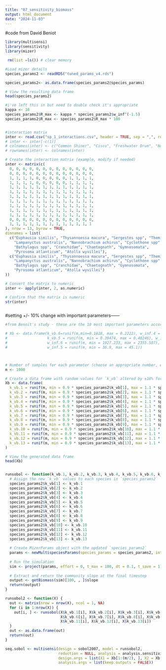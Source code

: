 ```yaml
---
title: "07_sensitivity_biomass"
output: html_document
date: "2024-11-03"
---
```



#code from David Beniot

```r
library(multisensi)
library(sensitivity)
library(mizer)

 rm(list =ls()) # clear memory
```


```r
#Load mizer details
species_params2 <- readRDS("tuned_params_v4.rds")

species_params2<- as.data.frame(species_params2@species_params)

# View the resulting data frame
head(species_params2)

#i've left this in but need to double check it's appropriate
kappa <- 10
species_params2$R_max <- kappa * species_params2$w_inf^(-1.5)
species_params2$R_max <- species_params2$R_max * 100



```


```r
#interaction matrix
inter <- read.csv("sp_1_interactions.csv", header = TRUE, sep = ",", row.names = NULL, stringsAsFactors = TRUE )
# inter <- inter[-c(1)]
# colnames(inter) <- c("Common Shiner", "Cisco", "Freshwater Drum", "Northern Pike", "Trout-perch", "Walleye", "Yellow Perch")
# rownames(inter) <- colnames(inter)

# Create the interaction matrix (example, modify if needed)
inter <- matrix(c(
  0, 0, 0, 0, 0, 0, 0, 0, 0, 0, 0, 0, 0,
  0, 0, 0, 0, 0, 0, 0, 0, 0, 0, 0, 0, 0,
  1, 1, 1, 1, 0, 0, 0, 0, 0, 1, 1, 1, 1,
  1, 1, 1, 1, 0, 0, 0, 0, 0, 1, 1, 1, 1,
  1, 1, 1, 1, 1, 1, 1, 1, 1, 1, 1, 1, 1,
  1, 1, 1, 1, 1, 1, 1, 1, 1, 1, 1, 1, 1,
  1, 1, 1, 1, 1, 1, 1, 1, 1, 1, 1, 1, 1,
  1, 1, 1, 1, 1, 1, 1, 1, 1, 1, 1, 1, 1,
  1, 1, 1, 1, 1, 1, 1, 1, 1, 1, 1, 1, 1,
  1, 1, 1, 1, 1, 1, 1, 1, 1, 1, 1, 1, 1,
  1, 1, 1, 1, 1, 1, 1, 1, 1, 1, 1, 1, 1,
  0, 0, 0, 0, 0, 0, 0, 0, 0, 0, 0, 0, 0,
  1, 1, 1, 1, 1, 1, 1, 1, 1, 1, 1, 1, 1
), nrow = 13, byrow = TRUE,
dimnames = list(
  c("Euphausia similis", "Thysannoessa macura", "Sergestes spp", "Themisto spp", 
    "Lampanyctus australis", "Nannobrachium achirus", "Cyclothone spp", 
    "Bathylagus spp", "Cranchidae", "Chaetognath", "Gymnosomata", 
    "Pyrosoma atlanticum", "Atolla wyvillei"),
  c("Euphausia similis", "Thysannoessa macura", "Sergestes spp", "Themisto spp", 
    "Lampanyctus australis", "Nannobrachium achirus", "Cyclothone spp", 
    "Bathylagus spp", "Cranchidae", "Chaetognath", "Gymnosomata", 
    "Pyrosoma atlanticum", "Atolla wyvillei")
))

# Convert the matrix to numeric
inter <- apply(inter, 2, as.numeric)

# Confirm that the matrix is numeric
str(inter)



```


#setting +/- 10% change with important parameters------

```r

#from Benoit's study - these are the 10 most important parameters according to the morris test. They are species specific. i.e. k_vb.1 = commmon shiner von bert growth coefficient. Since we didn't run the morris test - lets just test all species k_vb value.

# Xb <- data.frame(k_vb.6=runif(m,min=0.1818, max = 0.2222), w_inf.4 = runif(m,min=10023.99, max = 12251.55), k_vb.1 = runif(m, min = 0.5184, max = 0.6336),
#                  k_vb.5 = runif(m, min = 0.39474, max = 0.48246), w_inf.1 = runif(m, min = 36.9, max = 45.1), R_max.5 = runif(m, min = 3.428205, max = 4.190028),
#                  w_inf.6 = runif(m, min = 1927.233, max = 2355.507), w_inf.2 = runif(m, min = 636.5232, max = 777.9728), k_vb.4 = runif(m, min = 0.0918, max = 0.1122),
#                  w_inf.5 = runif(m, min = 36.9, max = 45.1))



# Number of samples for each parameter (choose an appropriate number, e.g., m = 1000)
m <- 1000 

# Create a data frame with random values for `k_vb` altered by ±10% for each species
Xb <- data.frame(
  k_vb.1 = runif(m, min = 0.9 * species_params2$k_vb[1], max = 1.1 * species_params2$k_vb[1]),
  k_vb.2 = runif(m, min = 0.9 * species_params2$k_vb[2], max = 1.1 * species_params2$k_vb[2]),
  k_vb.3 = runif(m, min = 0.9 * species_params2$k_vb[3], max = 1.1 * species_params2$k_vb[3]),
  k_vb.4 = runif(m, min = 0.9 * species_params2$k_vb[4], max = 1.1 * species_params2$k_vb[4]),
  k_vb.5 = runif(m, min = 0.9 * species_params2$k_vb[5], max = 1.1 * species_params2$k_vb[5]),
  k_vb.6 = runif(m, min = 0.9 * species_params2$k_vb[6], max = 1.1 * species_params2$k_vb[6]),
  k_vb.7 = runif(m, min = 0.9 * species_params2$k_vb[7], max = 1.1 * species_params2$k_vb[7]),
  k_vb.8 = runif(m, min = 0.9 * species_params2$k_vb[8], max = 1.1 * species_params2$k_vb[8]),
  k_vb.9 = runif(m, min = 0.9 * species_params2$k_vb[9], max = 1.1 * species_params2$k_vb[9]),
  k_vb.10 = runif(m, min = 0.9 * species_params2$k_vb[10], max = 1.1 * species_params2$k_vb[10]),
  k_vb.11 = runif(m, min = 0.9 * species_params2$k_vb[11], max = 1.1 * species_params2$k_vb[11]),
  k_vb.12 = runif(m, min = 0.9 * species_params2$k_vb[12], max = 1.1 * species_params2$k_vb[12]),
  k_vb.13 = runif(m, min = 0.9 * species_params2$k_vb[13], max = 1.1 * species_params2$k_vb[13])
)

# View the generated data frame
head(Xb)



```

```r
runsobol <- function(k_vb.1, k_vb.2, k_vb.3, k_vb.4, k_vb.5, k_vb.6, k_vb.7, k_vb.8, k_vb.9, k_vb.10, k_vb.11, k_vb.12, k_vb.13) {
  # Assign the new `k_vb` values to each species in `species_params2`
  species_params2$k_vb[1] <- k_vb.1
  species_params2$k_vb[2] <- k_vb.2
  species_params2$k_vb[3] <- k_vb.3
  species_params2$k_vb[4] <- k_vb.4
  species_params2$k_vb[5] <- k_vb.5
  species_params2$k_vb[6] <- k_vb.6
  species_params2$k_vb[7] <- k_vb.7
  species_params2$k_vb[8] <- k_vb.8
  species_params2$k_vb[9] <- k_vb.9
  species_params2$k_vb[10] <- k_vb.10
  species_params2$k_vb[11] <- k_vb.11
  species_params2$k_vb[12] <- k_vb.12
  species_params2$k_vb[13] <- k_vb.13
  
  # Create MizerParams object with the updated `species_params2`
  params <- newMultispeciesParams(species_params = species_params2, interaction = inter, kappa = 10, w_pp_cutoff = 2)
  
  # Run the simulation
  sim <- project(params, effort = 0, t_max = 100, dt = 0.1, t_save = 1)
  
  # Extract and return the community slope at the final timestep
  output <- getBiomass(sim)[100, , ]$slope
  return(output)
}

```


```r
runsobol2 <- function(X) {
  out <- matrix(nrow = nrow(X), ncol = 1, NA)
  for (i in 1:nrow(X)) {
    out[i, ] <- runsobol(X$k_vb.1[i], X$k_vb.2[i], X$k_vb.3[i], X$k_vb.4[i], X$k_vb.5[i],
                         X$k_vb.6[i], X$k_vb.7[i], X$k_vb.8[i], X$k_vb.9[i], X$k_vb.10[i],
                         X$k_vb.11[i], X$k_vb.12[i], X$k_vb.13[i])
  }
  out <- as.data.frame(out)
  return(out)
}

```


```r
seq.sobol <- multisensi(design = sobol2007, model = runsobol2,
                        reduction = NULL, analysis = analysis.sensitivity, center = TRUE,
                        design.args = list(X1 = Xb[1:(m/2), ], X2 = Xb[(1 + m/2):m, ], nboot = 100),
                        analysis.args = list(keep.outputs = FALSE))


```

